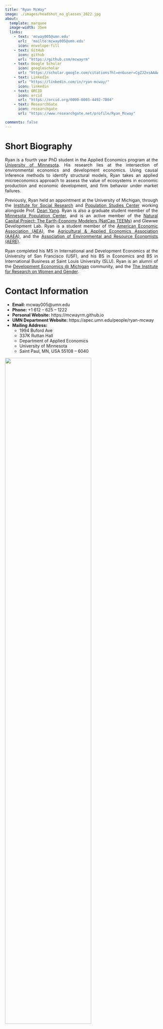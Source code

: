 ```yaml
---
title: "Ryan McWay"
image: ./images/headshot_no_glasses_2022.jpg
about:
  template: marquee
  image-width: 35em
  links:
    - text: 'mcway005@umn.edu'
      url:  'mailto:mcway005@umn.edu'
      icon: envelope-fill
    - text: GitHub
      icon: github
      url: "https://github.com/mcwayrm"
    - text: Google Scholar
      icon: googlescholar
      url: "https://scholar.google.com/citations?hl=en&user=CgZJ2xsAAAAJ&view_op=list_works&gmla=AJsN-F7FujaXp6tYphdvaoJsNFjHQkZJv7xA1frKa9u_Kk2GY79eS5jMBkUgxx8yO3x8lqwQVjIGH7FijMlUv72eOB37qsycaSQKiw60T56jsLjHCf3jE1A"
    - text: LinkedIn
      url: "https://linkedin.com/in/ryan-mcway/"
      icon: linkedin
    - text: ORCID
      icon: orcid
      url: "https://orcid.org/0000-0003-4492-7804"
    - text: ResearchGate
      icon: researchgate
      url: "https://www.researchgate.net/profile/Ryan_Mcway"

comments: false
---
```



# Short Biography

<div style="text-align: justify">

Ryan is a fourth year PhD student in the Applied Economics program at the [University of Minnesota](https://apec.umn.edu/people/ryan-mcway). 
His research lies at the intersection of environmental economics and development economics. Using causal inference methods to identify structural models, Ryan takes an applied microeconomics approach to assess the value of ecosystems in economic production and economic development, and firm behavior under market failures.
 <!-- While his primary fields lie within environment and development, Ryan more broadly studies questions within applied microeconomics related to behavioral economics and urban economics topics. Ryan works with both observational and primary data, with extensive past and on-going fieldwork for primary data collection. -->

<!-- He is currently a research assistant working with Prof. [Chengyan Yue](https://horticulture.umn.edu/people/chengyan-yue) studying applications in neuroeconomics.  -->
Previously, Ryan held an appointment at the University of Michigan, through the [Institute for Social Research](https://isr.umich.edu/) and [Population Studies Center](https://www.psc.isr.umich.edu/people/staff.html) working alongside Prof. [Dean Yang](https://sites.lsa.umich.edu/deanyang/). 
Ryan is also a graduate student member of the [Minnesota Population Center](https://pop.umn.edu/people/ryan-mcway), and is an active member of the [Natural Capital Project: The Earth-Economy Modelers (NatCap TEEMs)](https://johnsonpolaskylab.umn.edu/lab-team) and Glewwe Development Lab. 
Ryan is a student member of the [American Economic Association (AEA)](https://www.aeaweb.org/), the [Agricultural & Applied Economics Association (AAEA)](https://www.aaea.org/), and the [Association of Environmental and Resource Economists (AERE)](https://www.aere.org/).

Ryan completed his MS in International and Development Economics at the University of San Francisco (USF), and his BS in Economics and BS in International Business at Saint Louis University (SLU). 
Ryan is an alumni of the [Development Economics @ Michigan](https://devecon.umich.edu/people/alumni/) community, and the [The Institute for Research on Women and Gender](https://irwg.umich.edu/content/ryan-mcway).

</div>

# Contact Information

- **Email:** mcway005@umn.edu
- **Phone:** +1 612 -- 625 -- 1222
- **Personal Website:** https://mcwayrm.github.io
- **UMN Department Website:** https://apec.umn.edu/people/ryan-mcway
- **Mailing Address:** 
  - 1994 Buford Ave 
  - 337K Ruttan Hall
  - Department of Applied Economics
  - University of Minnesota
  - Saint Paul, MN, USA 55108 -- 6040




<img src="/images/brac_fieldwork.jpg" width="75%">



<!-- 
  osf              : "https://osf.io/s93vq/"
  ssrn             : "https://papers.ssrn.com/sol3/cf_dev/AbsByAuth.cfm?per_id=4423972"
  publons          : "https://www.webofscience.com/wos/author/record/2999401"
  academia         : "https://umich.academia.edu/RyanMcWay"
  repec            : "https://ideas.repec.org/f/pmc334.html" -->